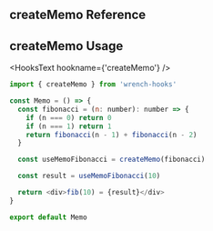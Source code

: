 
<Meta title='hooks/createMemo' />

<h2 style={{ color: '#ff3399' }}> createMemo Reference </h2>

<Memo />
<Home />

<h2 style={{ color: '#ff3399' }}>createMemo Usage </h2>

<HooksText hookname={'createMemo'} />

```js
import { createMemo } from 'wrench-hooks'

const Memo = () => {
  const fibonacci = (n: number): number => {
    if (n === 0) return 0
    if (n === 1) return 1
    return fibonacci(n - 1) + fibonacci(n - 2)
  }

  const useMemoFibonacci = createMemo(fibonacci)

  const result = useMemoFibonacci(10)

  return <div>fib(10) = {result}</div>
}

export default Memo
```
